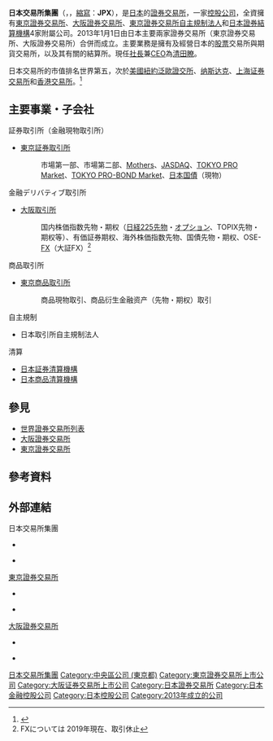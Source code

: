 {{Infobox Company
| company_name = 日本交易所集團<br>{{lang|ja|株式会社日本取引所グループ}}
| company_name_en = Japan Exchange Group, Inc.
| company_type = [[上市公司|上市公司]]、[[株式會社|株式會社]]<br>（{{tyo|8697}}）
| company_logo = Japan Exchange Group logo.svg
| logo_size = x250
| foundation = 2013年1月1日
| location = {{JPN}}[[東京都|東京都]][[中央區_(東京都)|中央區]][[日本橋兜町|日本橋兜町]]2-1
| key_people = [[清田瞭|清田瞭]]（社長兼CEO）
| num_employees = 
| industry = [[金融服務|金融服務]]
| products = [[證券|證券]]、[[期貨|期貨]]交易及結算
| subsid = [[東京證券交易所|東京證券交易所]]<br>[[大阪證券交易所|大阪證券交易所]]<br>[[東京證券交易所|東京證券交易所自主規制法人]]<br>[[日本證券結算機構|日本證券結算機構]]
| homepage = {{URL|http://www.jpx.co.jp/|JPX.co.jp}}
| revenue = 1246.63億日圓（截至2020年3月31日止）
| asset = 672863.02億日圓（截至2020年3月31日止）
| market_value = 1兆3700億日圓（截至2020年11月2日止）
}}
'''日本交易所集團'''（{{lang-ja|株式会社日本取引所グループ}}，{{lang-en|Japan Exchange Group, Inc.}}，[[縮寫|縮寫]]：'''JPX'''），是[[日本|日本]]的[[證券交易所|證券交易所]]，一家[[控股公司|控股公司]]，全資擁有[[東京證券交易所|東京證券交易所]]、[[大阪證券交易所|大阪證券交易所]]、[[東京證券交易所|東京證券交易所自主規制法人]]和[[日本證券結算機構|日本證券結算機構]]4家附屬公司。2013年1月1日由日本主要兩家證券交易所（東京證券交易所、大阪證券交易所）合併而成立。主要業務是擁有及經營日本的[[股票|股票]]交易所與期貨交易所，以及其有關的結算所。現任[[社長|社長]]兼[[CEO|CEO]]為[[清田瞭|清田瞭]]。

日本交易所的市值排名世界第五，次於[[美國|美國]][[紐約泛歐證交所|紐約泛歐證交所]]、[[纳斯达克|纳斯达克]]、[[上海证券交易所|上海证券交易所]]和[[香港交易所|香港交易所]]。<ref>{{Cite web|title=Largest stock exchange operators by market cap 2021|url=https://www.statista.com/statistics/270126/largest-stock-exchange-operators-by-market-capitalization-of-listed-companies/|access-date=2021-08-13|work=Statista|language=en|archive-date=2019-03-22|archive-url=https://web.archive.org/web/20190322142648/https://www.statista.com/statistics/270126/largest-stock-exchange-operators-by-market-capitalization-of-listed-companies/|dead-url=no}}</ref>

==主要事業・子会社==
;証券取引所（金融現物取引所）
*[[東京証券取引所|東京証券取引所]]
*:市場第一部、市場第二部、[[Mothers|Mothers]]、[[JASDAQ|JASDAQ]]、[[TOKYO_PRO_Market|TOKYO PRO Market]]、[[TOKYO_PRO-BOND_Market|TOKYO PRO-BOND Market]]、[[日本国債|日本国債]]（現物）
;金融デリバティブ取引所
*[[大阪取引所|大阪取引所]]
*:国内株価指数先物・期权（[[日経225先物取引|日経225先物]]・[[日経225期权取引|オプション]]、TOPIX先物・期权等）、有価証券期权、海外株価指数先物、国債先物・期权、OSE-[[FX|FX]]（大証FX）<ref>FXについては 2019年現在、取引休止</ref>
;商品取引所
*[[東京商品取引所|東京商品取引所]]
*:商品現物取引、商品衍生金融资产（先物・期权）取引
;自主規制
*日本取引所自主規制法人

;清算
*[[日本証券清算機構|日本証券清算機構]]
*[[日本商品清算機構|日本商品清算機構]]{{refnest|東京商品取引所の直接子会社。2020年7月を目処に、[[日本商品清算機構|日本商品清算機構]]の持つ清算機能（※[[東京商品取引所|東京商品取引所]]や[[大阪堂島商品取引所|大阪堂島商品取引所]]での商品（コモディティ）関連取引の清算機能）が日本証券クリアリング機構へと統合される見込みである{{refnest|出典資料<ref>{{cite web|url=https://www.jpx.co.jp/jscc/cimhll00000001ri-att/Outlines_concerning_Commodity_Clearing.pdf|title=株式会社日本商品清算機構との清算機能の統合に伴う商品市場の清算業務に関する制度要綱|accessdate=2019-09-28|archiveurl=https://web.archive.org/web/20190928150841/https://www.jpx.co.jp/jscc/cimhll00000001ri-att/Outlines_concerning_Commodity_Clearing.pdf|archivedate=2019-09-28|publisher=株式会社日本証券クリアリング機構|dead-url=no}}</ref>。なお、同資料では、JSCCへの清算機能統合は株式会社日本取引所グループ及び株式会社東京商品取引所の経営統合が前提条件とされている}}。}}

==參見==
* [[世界證券交易所列表|世界證券交易所列表]]
* [[大阪證券交易所|大阪證券交易所]]
* [[東京證券交易所|東京證券交易所]]

==參考資料==
{{reflist|30em}}

==外部連結==
;日本交易所集團
* {{official|http://www.jpx.co.jp/en/}} {{en}}
* {{official|http://www.jpx.co.jp/}} {{ja}}
;[[東京證券交易所|東京證券交易所]]
* {{official|http://www.tse.or.jp/english/}} {{en}}
* {{official|http://www.tse.or.jp/}} {{ja}}
;[[大阪證券交易所|大阪證券交易所]]
* {{official|http://www.ose.or.jp/e/}} {{en}}
* {{official|http://www.ose.or.jp/}} {{ja}}

{{Stock exchanges top 20}}
{{世界交易所联合会}}
{{日經平均指數}}
[[Category:日本交易所集團|]]
[[Category:中央區公司_(東京都)|Category:中央區公司 (東京都)]]
[[Category:東京證券交易所上市公司|Category:東京證券交易所上市公司]]
[[Category:大阪证券交易所上市公司|Category:大阪证券交易所上市公司]]
[[Category:日本證券交易所|Category:日本證券交易所]]
[[Category:日本金融控股公司|Category:日本金融控股公司]]
[[Category:日本控股公司|Category:日本控股公司]]
[[Category:2013年成立的公司|Category:2013年成立的公司]]